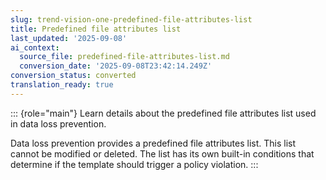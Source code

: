 ```yaml
---
slug: trend-vision-one-predefined-file-attributes-list
title: Predefined file attributes list
last_updated: '2025-09-08'
ai_context:
  source_file: predefined-file-attributes-list.md
  conversion_date: '2025-09-08T23:42:14.249Z'
conversion_status: converted
translation_ready: true
---
```


::: {role="main"}
Learn details about the predefined file attributes list used in data loss prevention.

Data loss prevention provides a predefined file attributes list. This list cannot be modified or deleted. The list has its own built-in conditions that determine if the template should trigger a policy violation.
:::
